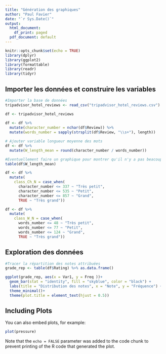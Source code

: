 ```yaml
---
title: "Génération des graphiques"
author: "Paul Favier"
date: "`r Sys.Date()`"
output:
  html_document:
    df_print: paged
  pdf_document: default
---
```


```r
knitr::opts_chunk$set(echo = TRUE)
library(dplyr)
library(ggplot2)
library(formattable)
library(readr)
library(tidyr)
```

## Importer les données et construire les variables

```r
#Importer la base de données 
tripadvisor_hotel_reviews <- read_csv("tripadvisor_hotel_reviews.csv")

df <- tripadvisor_hotel_reviews
 
df <- df %>% 
  mutate(character_number = nchar(df$Review)) %>% 
  mutate(words_number = sapply(strsplit(df$Review, "\\s+"), length))

# Ajouter variable longueur moyenne des mots 
df <- df %>% 
  mutate(W_length_mean = round(character_number / words_number))

#Eventuellement faire un graphique pour montrer qu'il n'y a pas beacoup de variance dans la longueur des mots dans les commentaires 
table(df$W_length_mean)

df <- df %>% 
  mutate(
    class_Ch_N = case_when(
      character_number <= 337 ~ "Très petit",
      character_number <= 535 ~ "Petit",
      character_number <= 857 ~ "Grand",
      TRUE ~ "Très grand"))

df <- df %>%
  mutate(
    class_W_N = case_when(
      words_number <= 48 ~ "Très petit",
      words_number <= 77 ~ "Petit",
      words_number <= 124 ~ "Grand",
      TRUE ~ "Très grand"))


```

## Exploration des données

```r
#Tracer la répartition des notes attribuées 
grade_rep <- table(df$Rating) %>% as.data.frame()
```

```r
ggplot(grade_rep, aes(x = Var1, y = Freq ))+
  geom_bar(stat = "identity", fill = "skyblue", color = "black") +
  labs(title = "Distribution des notes", x = "Note", y = "Fréquence") +
  theme_minimal()+
  theme(plot.title = element_text(hjust = 0.5))
```

## Including Plots

You can also embed plots, for example:

```r
plot(pressure)
```

Note that the `echo = FALSE` parameter was added to the code chunk to prevent printing of the R code that generated the plot.
